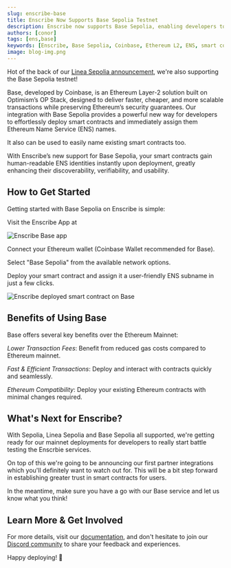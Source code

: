 ```yaml
---
slug: enscribe-base
title: Enscribe Now Supports Base Sepolia Testnet
description: Enscribe now supports Base Sepolia, enabling developers to deploy smart contracts with ENS names on Coinbase's fast, low-cost Layer-2 network.
authors: [conor]
tags: [ens,base]
keywords: [Enscribe, Base Sepolia, Coinbase, Ethereum L2, ENS, smart contract deployment, OP Stack, Layer 2]
image: blog-img.png
---
```


Hot of the back of our [Linea Sepolia announcement](https://www.enscribe.xyz/blog/enscribe-linea), we're also supporting the Base Sepolia testnet!

Base, developed by Coinbase, is an Ethereum Layer-2 solution built on Optimism’s OP Stack, designed to deliver faster, cheaper, and more scalable transactions while preserving Ethereum’s security guarantees. Our integration with Base Sepolia provides a powerful new way for developers to effortlessly deploy smart contracts and immediately assign them Ethereum Name Service (ENS) names.

It also can be used to easily name existing smart contracts too.

With Enscribe’s new support for Base Sepolia, your smart contracts gain human-readable ENS identities instantly upon deployment, greatly enhancing their discoverability, verifiability, and usability.

## How to Get Started


Getting started with Base Sepolia on Enscribe is simple:

Visit the Enscribe App at <AppUrl/>

![Enscribe Base app](enscribe-base.png)

Connect your Ethereum wallet (Coinbase Wallet recommended for Base).

Select "Base Sepolia" from the available network options.

Deploy your smart contract and assign it a user-friendly ENS subname in just a few clicks.

![Enscribe deployed smart contract on Base](base-deployment.png)

## Benefits of Using Base

Base offers several key benefits over the Ethereum Mainnet:

*Lower Transaction Fees*: Benefit from reduced gas costs compared to Ethereum mainnet.

*Fast & Efficient Transactions*: Deploy and interact with contracts quickly and seamlessly.

*Ethereum Compatibility*: Deploy your existing Ethereum contracts with minimal changes required.

## What's Next for Enscribe?

With Sepolia, Linea Sepolia and Base Sepolia all supported, we're getting ready for our mainnet deployments for developers to really start battle testing the Enscrbie services.

On top of this we're going to be announcing our first partner integrations which you'll definitely want to watch out for. This will be a bit step forward in establishing greater trust in smart contracts for users.

In the meantime, make sure you have a go with our Base service and let us know what you think!

## Learn More & Get Involved

For more details, visit our [documentation](https://www.enscribe.xyz/docs), and don't hesitate to join our [Discord community](https://discord.gg/8QUMMdS5GY) to share your feedback and experiences.

Happy deploying! 🚀